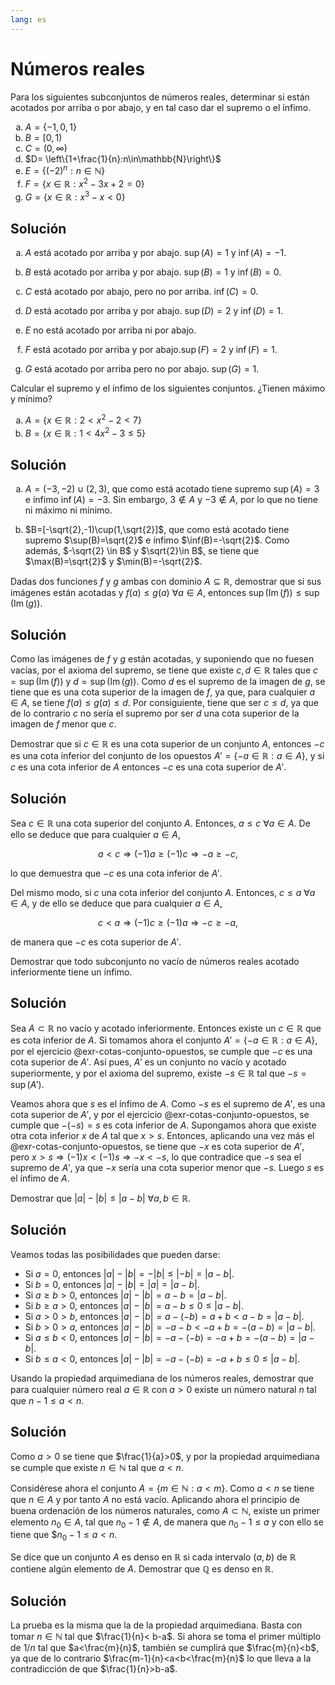 ```yaml
---
lang: es
---
```

<!-- LTeX: language = es-ES -->

# Números reales

:::{#exr-supremos-infimos-reales}
Para los siguientes subconjuntos de números reales, determinar si están acotados por arriba o por abajo, y en tal caso dar el supremo o el ínfimo.

a. $A = \{-1,0,1\}$
a. $B= [0,1)$
a. $C= (0,\infty)$
a. $D= \left\{1+\frac{1}{n}:n\in\mathbb{N}\right\}$
a. $E= \left\{(-2)^n:n\in\mathbb{N}\right\}$
a. $F= \{x\in\mathbb{R}:x^2-3x+2=0\}$
a. $G= \{x\in\mathbb{R}:x^3-x<0\}$
:::

:::{.callout-tip collapse="true"}
## Solución
a. $A$ está acotado por arriba y por abajo. $\sup(A)=1$ y $\inf(A)=-1$.

a. $B$ está acotado por arriba y por abajo. $\sup(B)=1$ y $\inf(B)=0$.

a. $C$ está acotado por abajo, pero no por arriba. $\inf(C)=0$.

a. $D$ está acotado por arriba y por abajo. $\sup(D)=2$ y $\inf(D)=1$.

a. $E$ no está acotado por arriba ni por abajo.

a. $F$ está acotado por arriba y por abajo.$\sup(F)=2$ y $\inf(F)=1$.

a. $G$ está acotado por arriba pero no por abajo. $\sup(G)=1$.
:::

:::{#exr-supremo-infimo-maximo-minimo-2}
Calcular el supremo y el ínfimo de los siguientes conjuntos. ¿Tienen máximo y mínimo?

a. $A=\{x\in \mathbb{R} : 2 < x^2-2 < 7\}$
b. $B=\{x\in \mathbb{R} : 1 < 4x^2 - 3 \leq 5\}$
:::

:::{.callout-tip collapse="true"}
## Solución
a. $A=(-3,-2)\cup(2,3)$, que como está acotado tiene supremo $\sup(A)=3$ e ínfimo $\inf(A)=-3$. Sin embargo, $3\not \in A$ y $-3\not\in A$, por lo que no tiene ni máximo ni mínimo.

b. $B=[-\sqrt{2},-1)\cup(1,\sqrt{2}]$, que como está acotado tiene supremo $\sup(B)=\sqrt{2}$ e ínfimo $\inf(B)=-\sqrt{2}$. Como además, $-\sqrt{2} \in B$ y $\sqrt{2}\in B$, se tiene que $\max(B)=\sqrt{2}$ y $\min(B)=-\sqrt{2}$.
:::

:::{#exr-supremo-funciones}
Dadas dos funciones $f$ y $g$ ambas con dominio $A\subseteq \mathbb{R}$, demostrar que si sus imágenes están acotadas y $f(a)\leq g(a)$ $\forall a\in A$, entonces $\sup(\operatorname{Im}(f))\leq \sup(\operatorname{Im}(g))$.
:::

:::{.callout-tip collapse="true"}
## Solución
Como las imágenes de $f$ y $g$ están acotadas, y suponiendo que no fuesen vacías, por el axioma del supremo, se tiene que existe $c,d\in\mathbb{R}$ tales que $c=\sup(\operatorname{Im}(f))$ y $d= \sup(\operatorname{Im}(g))$. Como $d$ es el supremo de la imagen de $g$, se tiene que es una cota superior de la imagen de $f$, ya que, para cualquier $a\in A$, se tiene $f(a)\leq g(a)\leq d$. Por consiguiente, tiene que ser $c\leq d$, ya que de lo contrario $c$ no sería el supremo por ser $d$ una cota superior de la imagen de $f$ menor que $c$.
:::

<!-- :::{#exr-no-completitud-racionales}
Demostrar que el conjunto de los números racionales no cumple el axioma de completitud.
::: -->

:::{#exr-cotas-conjunto-opuestos}
Demostrar que si $c\in\mathbb{R}$ es una cota superior de un conjunto $A$, entonces $-c$ es una cota inferior del conjunto de los opuestos $A'=\{-a\in\mathbb{R}: a\in A\}$, y si $c$ es una cota inferior de $A$ entonces $-c$ es una cota superior de $A'$.
:::

:::{.callout-tip collapse="true"}
## Solución
Sea $c\in\mathbb{R}$ una cota superior del conjunto $A$. Entonces, $a\leq c$ $\forall a\in A$. De ello se deduce que para cualquier $a\in A$,

$$
a<c \Rightarrow (-1)a\geq (-1)c \Rightarrow -a\geq -c, 
$$

lo que demuestra que $-c$ es una cota inferior de $A'$.

Del mismo modo, si $c$ una cota inferior del conjunto $A$. Entonces, $c\leq a$ $\forall a\in A$, y de ello se deduce que para cualquier $a\in A$,

$$
c<a \Rightarrow (-1)c\geq (-1)a \Rightarrow -c\geq -a, 
$$

de manera que $-c$ es cota superior de $A'$.
:::

:::{#exr-propiedad-infimo}
Demostrar que todo subconjunto no vacío de números reales acotado inferiormente tiene un ínfimo.
:::

:::{.callout-tip collapse="true"}
## Solución


Sea $A\subset\mathbb{R}$ no vacío y acotado inferiormente. Entonces existe un $c\in\mathbb{R}$ que es cota inferior de $A$. Si tomamos ahora el conjunto $A'=\{-a\in\mathbb{R}: a\in A\}$, por el ejercicio @exr-cotas-conjunto-opuestos, se cumple que $-c$ es una cota superior de $A'$. Así pues, $A'$ es un conjunto no vacío y acotado superiormente, y por el axioma del supremo, existe $-s\in\mathbb{R}$ tal que $-s=\sup(A')$.

Veamos ahora que $s$ es el ínfimo de $A$. Como $-s$ es el supremo de $A'$, es una cota superior de $A'$, y por el ejercicio @exr-cotas-conjunto-opuestos, se cumple que $-(-s)=s$ es cota inferior de $A$. Supongamos ahora que existe otra cota inferior $x$ de $A$ tal que $x>s$. Entonces, aplicando una vez más el @exr-cotas-conjunto-opuestos, se tiene que $-x$ es cota superior de $A'$, pero $x>s\Rightarrow (-1)x<(-1)s \Rightarrow -x<-s$, lo que contradice que $-s$ sea el supremo de $A'$, ya que $-x$ sería una cota superior menor que $-s$. Luego $s$ es el ínfimo de $A$.
:::


:::{#exr-propiedad-valor-absoluto}
Demostrar que $|a|-|b|\leq |a-b|$ $\forall a,b\in\mathbb{R}$.
:::

:::{.callout-tip collapse="true"}
## Solución
Veamos todas las posibilidades que pueden darse:

- Si $a=0$, entonces $|a|-|b|= -|b|\leq |-b| = |a-b|$.
- Si $b=0$, entonces $|a|-|b|=|a|= |a-b|$.
- Si $a\geq b>0$, entonces $|a|-|b|=a-b=|a-b|$.
- Si $b\geq a>0$, entonces $|a|-|b|=a-b\leq 0\leq |a-b|$.
- Si $a>0>b$, entonces $|a|-|b| = a-(-b) =a+b < a-b =|a-b|$.
- Si $b>0>a$, entonces $|a|-|b| = -a-b < -a+b = -(a-b) = |a-b|$.
- Si $a\leq b<0$, entonces $|a|-|b| = -a-(-b) = -a+b = -(a-b) = |a-b|$.
- Si $b\leq a<0$, entonces $|a|-|b| = -a-(-b) = -a+b \leq 0 \leq |a-b|$.
:::

:::{#exr-propiedad-arquimediana-1}
Usando la propiedad arquimediana de los números reales, demostrar que para cualquier número real $a\in\mathbb{R}$ con $a>0$ existe un número natural $n$
tal que $n-1\leq a< n$. 
:::

:::{.callout-tip collapse="true"}
## Solución
Como $a>0$ se tiene que $\frac{1}{a}>0$, y por la propiedad arquimediana se cumple que existe $n\in \mathbb{N}$ tal que $a<n$. 

Considérese ahora el conjunto $A=\{m\in \mathbb{N}: a<m\}$. Como $a<n$ se tiene que $n\in A$ y por tanto $A$ no está vacío. Aplicando ahora el principio de buena ordenación de los números naturales, como $A\subset \mathbb{N}$, existe un primer elemento $n_0\in A$, tal que $n_0-1\not\in A$, de manera que $n_0-1\leq a$ y con ello se tiene que $$n_0-1\leq a<n$. 
:::

:::{#exr-densidad-racionales}
Se dice que un conjunto $A$ es denso en $\mathbb{R}$ si cada intervalo $(a,b)$ de $\mathbb{R}$ contiene algún elemento de $A$. Demostrar que $\mathbb{Q}$ es denso en $\mathbb{R}$.
:::

:::{.callout-tip collapse="true"}
## Solución
La prueba es la misma que la de la propiedad arquimediana. Basta con tomar $n\in \mathbb{N}$ tal que $\frac{1}{n}< b-a$. Si ahora se toma el primer múltiplo de $1/n$ tal que $a<\frac{m}{n}$, también se cumplirá que $\frac{m}{n}<b$, ya que de lo contrario $\frac{m-1}{n}<a<b<\frac{m}{n}$ lo que lleva a la contradicción de que $\frac{1}{n}>b-a$. 
:::


